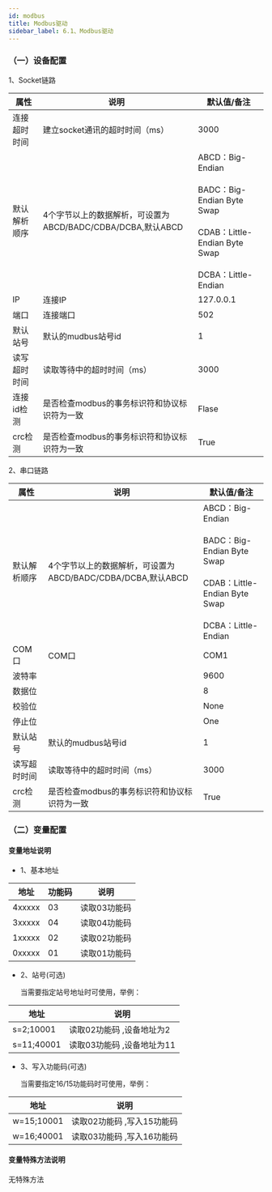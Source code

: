 ```yaml
---
id: modbus
title: Modbus驱动
sidebar_label: 6.1、Modbus驱动
---
```

### （一）设备配置

1、Socket链路

| 属性           |  说明                    | 默认值/备注|
| ---------------| --------------------------| ---|
| 连接超时时间         | 建立socket通讯的超时时间（ms）                | 3000|
| 默认解析顺序         | 4个字节以上的数据解析，可设置为ABCD/BADC/CDBA/DCBA,默认ABCD |ABCD：Big-Endian<br></br>BADC：Big-Endian Byte Swap<br></br>CDAB：Little-Endian Byte Swap<br></br>DCBA：Little-Endian |
| IP         | 连接IP              | 127.0.0.1|
| 端口         | 连接端口              | 502|
| 默认站号         | 默认的mudbus站号id            | 1|
| 读写超时时间         | 读取等待中的超时时间（ms）              | 3000|
| 连接id检测         | 是否检查modbus的事务标识符和协议标识符为一致              | Flase |
| crc检测         | 是否检查modbus的事务标识符和协议标识符为一致              | True|

2、串口链路

| 属性           |  说明                    | 默认值/备注|
| ---------------| --------------------------| ---|
| 默认解析顺序         | 4个字节以上的数据解析，可设置为ABCD/BADC/CDBA/DCBA,默认ABCD |ABCD：Big-Endian<br></br>BADC：Big-Endian Byte Swap<br></br>CDAB：Little-Endian Byte Swap<br></br>DCBA：Little-Endian |
| COM口         | COM口              | COM1|
| 波特率         |               | 9600|
| 数据位         |               | 8|
| 校验位         |               | None|
| 停止位         |               | One|
| 默认站号         | 默认的mudbus站号id            | 1|
| 读写超时时间         | 读取等待中的超时时间（ms）              | 3000|
| crc检测         | 是否检查modbus的事务标识符和协议标识符为一致              | True|

### （二）变量配置
#### 变量地址说明

- 1、基本地址

| 地址           | 功能码         |  说明                    |
| ---------------| --------------|--------------------------|
| 4xxxxx         | 03            | 读取03功能码              |
| 3xxxxx         | 04            | 读取04功能码              |
| 1xxxxx         | 02            | 读取02功能码              |
| 0xxxxx         | 01            | 读取01功能码              |

- 2、站号(可选)

  当需要指定站号地址时可使用，举例：

| 地址           |   说明                    |
| ---------------| --------------------------|
| s=2;10001         |  读取02功能码 ,设备地址为2      |
| s=11;40001         |  读取03功能码 ,设备地址为11        |

- 3、写入功能码(可选)

  当需要指定16/15功能码时可使用，举例：

| 地址           |   说明                    |
| ---------------| --------------------------|
| w=15;10001         |  读取02功能码 ,写入15功能码      |
| w=16;40001         |  读取03功能码 ,写入16功能码        |

#### 变量特殊方法说明

无特殊方法